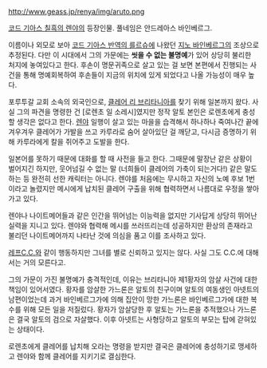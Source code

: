 http://www.geass.jp/renya/img/aruto.png

[[코드 기아스 칠흑의 렌야]]의 등장인물. 풀네임은 안드레아스 바인베르그.

이름이나 외모로 보아 [[코드 기아스 반역의 를르슈]]에 나왔던 [[지노 바인베르그]]의 조상으로 추정된다. 다만 이 시대에서 그의 가문에는 '''씻을 수 없는 불명예'''가 있어 상당히 불리한 처지에 놓여있다고 한다. 후손이 명문귀족으로 살고 있는 걸 보면 본편에서 진행되는 사건을 통해 명예회복하여 후손들이 지금의 위치에 있게 되었다고 나올 가능성이 매우 높다.

포루투갈 교회 소속의 외국인으로, [[클레어 리 브리타니아]]를 찾기 위해 일본까지 왔다. 사실 그의 파견을 명령한 건 [로렌초 일 소레시]였지만 정작 알토 본인은 로렌초에게 충성할 생각은 없다고 한다. [[렌야]] 일행이 살고 있는 마을을 습격해서 하나하나 죽여나간 끝에 겨우겨우 클레어가 가발을 쓰고 카루라로 숨어 살아있단 걸 깨닫고, 다시금 증명하기 위해 카루라에게 칼을 쥐어주고 도발을 한다. 

일본어를 못하기 때문에 대화를 할 때 사전을 들고 한다. 그때문에 말장난 같은 상황이 벌어지긴 하지만, 웃어넘길 수 없는 말 (너희들이 클레어의 가축이 되는거다!) 같은 말도 하는 등 완전히 선한 캐릭터는 아니다. 렌야를 처음에는 무시하고 자신의 노예 후보 1번이라고 놀렸지만 메시에게 납치된 클레어 구출을 위해 협력하면서 나름대로 우정을 쌓아가고 있다.  

렌야나 나이트메어들과 같은 인간을 뛰어넘는 이능력을 없지만 기사답게 상당히 뛰어난 실력을 지니고 있다. 렌야와 협력해 메시를 쓰러뜨리는데 성공하지만 환상의 존재라고 불리던 나이트메어까지 나타난 것에 의심을 품고 이를 조사하고 있다.
 
[[레프C.C.]]와 같이 행동하지만 그녀를 별로 신뢰하고 있지는 않다. 사실 그도 C.C.에 대해서는 거의 모른다고.

그의 가문이 가진 불명예가 충격적인데, 이유는 브리타니아 제1황자의 암살 사건에 대한 책임이 있어서였다. 황자를 암살한 가느론은 알토의 친구이며 알토의 여동생인 아넷트의 남편이었는데 과거 바인베르그가에 의해 집안이 망한 가느론은 바인베르그가에 대한 복수를 위해 모든 일을 저질렀다. 황자가 암살당한 후 알토는 가느론을 추적했으나 가느론은 결국 알토의 검으로 자살했다. 이후 아넷트는 사형당하고 알토의 부모는 탑에 갇혀있는 상태이다.

로렌초에게 클레어를 납치해 오라는 명령을 받지만 결국은 클레어에 충성하기로 맹세하고 렌야와 함께 클레어를 지키기로 결심한다.
